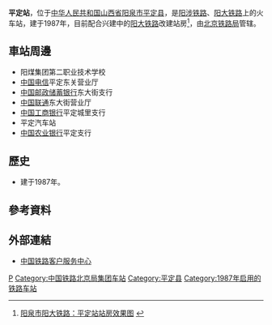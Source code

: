 {{expand|time=2017-01-21T04:45:36+00:00}}
{{Infobox China railway station
|车站名称 = 平定站
|图片 = 
|图片介绍 = 
|其他名称 =
|车站拼音 = Pingding
|英文名称 = Pingding Railway Station
|车站代码 = 27101
|电报码 = 
|拼音码 = 
|车站地址 = [[山西省|山西省]][[阳泉市|阳泉市]][[平定县|平定县]]
|归属 = [[北京铁路局|北京铁路局]]
|车站等级 = [[三等站_(中铁)|三等站]]
|线路 = [[阳涉铁路|阳涉铁路]]、[[阳大铁路|阳大铁路]]（兴建中）
|月台数目 = 
|股道数目 = 
}}
'''平定站'''，位于[[中华人民共和国|中华人民共和国]][[山西省|山西省]][[阳泉市|阳泉市]][[平定县|平定县]]，是[[阳涉铁路|阳涉铁路]]、[[阳大铁路|阳大铁路]]上的火车站，建于1987年，目前配合兴建中的[[阳大铁路|阳大铁路]]改建站房<ref>[http://www.yuxiancity.com/detail/detail.asp?/22768.htm 阳泉市阳大铁路：平定站站房效果图] {{webarchive|url=https://web.archive.org/web/20170202003028/http://www.yuxiancity.com/detail/detail.asp?%2F22768.htm |date=2017-02-02 }}</ref>，由[[北京铁路局|北京铁路局]]管辖。
==車站周邊==
* 阳煤集团第二职业技术学校
* [[中国电信|中国电信]]平定东关营业厅
* [[中国邮政储蓄银行|中国邮政储蓄银行]]东大街支行
* [[中国联通|中国联通]]东大街营业厅
* [[中国工商银行|中国工商银行]]平定城里支行
* 平定汽车站
* [[中国农业银行|中国农业银行]]平定支行

==歷史==
* 建于1987年。

==參考資料==
{{reflist}}
==外部連結==
* [http://www.12306.cn/mormhweb/ 中国铁路客户服务中心] {{Wayback|url=http://www.12306.cn/mormhweb/ |date=20180205163941 }}
{{China-rail-stub}}
{{阳涉铁路}}
{{阳大铁路}}
[[Category:阳泉市铁路车站|P]]
[[Category:中国铁路北京局集团车站|Category:中国铁路北京局集团车站]]
[[Category:平定县|Category:平定县]]
[[Category:1987年启用的铁路车站|Category:1987年启用的铁路车站]]